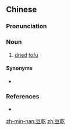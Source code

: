 {{also|豆干}}
==Chinese==
{{zh-forms|s=豆干}}
{{wikipedia|lang=zh}}

===Pronunciation===
{{zh-pron
|m=dòugān
|c=dau6 gon1
|mn=tāu-koaⁿ
|mn-t=dao7 guan1
|cat=n
}}

===Noun===
{{zh-noun}}

# [[dried]] [[tofu]]

====Synonyms====
* {{zh-l|豆腐乾}}

===References===
* {{R:nan:Duffus 1883|curd|61}}

[[zh-min-nan:豆乾]]
[[zh:豆乾]]